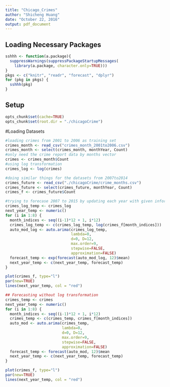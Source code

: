```yaml
---
title: "Chicago_Crimes"
author: "Shicheng Huang"
date: "October 22, 2016"
output: pdf_document
---
```


## Loading Necessary Packages
```r
sshhh <- function(a.package){
  suppressWarnings(suppressPackageStartupMessages(
    library(a.package, character.only=TRUE)))
}
pkgs <- c("knitr", "readr", "forecast", "dplyr")
for (pkg in pkgs) {
  sshhh(pkg)
}
```

## Setup
```r
opts_chunk$set(cache=TRUE)
opts_chunk$set(root.dir = "./chicagoCrime")
```

#Loading Datasets
```r
#loading crimes from 2001 to 2006 as training set
crimes_month <- read_csv("crimes_month_2001to2006.csv")
crimes_month <- select(crimes_month, monthYear, Count)
#only need the crime report data by months vector
crimes <- crimes_month$Count
#using log transformation
crimes_log <- log(crimes)

#doing similar things for the datasets from 2007to2014
crimes_future <- read_csv("./chicagoCrime/crime_months.csv")
crimes_future <- select(crimes_future, monthYear, Count)
crimes_f <- crimes_future$Count
```

```r
#trying to forecase 2007 to 2015 by updating each year with given information
crimes_log_temp <- crimes_log
next_year_temp <- numeric()
for (i in 1:8) {
  month_indices <- seq((i-1)*12 + 1, i*12)
  crimes_log_temp <- c(crimes_log_temp, log(crimes_f[month_indices]))
  auto_mod_log <- auto.arima(crimes_log_temp, 
                             lambda=0, 
                             d=0, D=12, 
                             max.order=9, 
                             stepwise=FALSE, 
                             approximation=FALSE)
  forecast_temp <- exp(forecast(auto_mod_log, 12)$mean)
  next_year_temp <- c(next_year_temp, forecast_temp)
}
```

```r
plot(crimes_f, type="l")
par(new=TRUE)
lines(next_year_temp, col = "red")
```
```r
## Forecasting without log transformation
crimes_temp <- crimes
next_year_temp <- numeric()
for (i in 1:8) {
  month_indices <- seq((i-1)*12 + 1, i*12)
  crimes_temp <- c(crimes_temp, crimes_f[month_indices])
  auto_mod <- auto.arima(crimes_temp, 
                         lambda=0, 
                         d=0, D=12, 
                         max.order=9, 
                         stepwise=FALSE, 
                         approximation=FALSE)
  forecast_temp <- forecast(auto_mod, 12)$mean
  next_year_temp <- c(next_year_temp, forecast_temp)
}
```
```r
plot(crimes_f, type="l")
par(new=TRUE)
lines(next_year_temp, col = "red")
```


